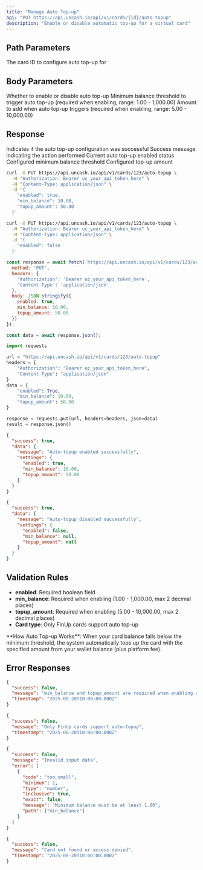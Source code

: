 ```yaml
---
title: "Manage Auto Top-up"
api: "PUT https://api.uncash.io/api/v1/cards/{id}/auto-topup"
description: "Enable or disable automatic top-up for a virtual card"
---
```


## Path Parameters

<ParamField path="id" type="integer" required>
  The card ID to configure auto top-up for
</ParamField>

## Body Parameters

<ParamField body="enabled" type="boolean" required>
  Whether to enable or disable auto top-up
</ParamField>

<ParamField body="min_balance" type="number">
  Minimum balance threshold to trigger auto top-up (required when enabling, range: 1.00 - 1,000.00)
</ParamField>

<ParamField body="topup_amount" type="number">
  Amount to add when auto top-up triggers (required when enabling, range: 5.00 - 10,000.00)
</ParamField>

## Response

<ResponseField name="success" type="boolean">
  Indicates if the auto top-up configuration was successful
</ResponseField>

<ResponseField name="data" type="object">
  <Expandable title="properties">
    <ResponseField name="message" type="string">
      Success message indicating the action performed
    </ResponseField>
    <ResponseField name="settings" type="object">
      <Expandable title="properties">
        <ResponseField name="enabled" type="boolean">
          Current auto top-up enabled status
        </ResponseField>
        <ResponseField name="min_balance" type="number">
          Configured minimum balance threshold
        </ResponseField>
        <ResponseField name="topup_amount" type="number">
          Configured top-up amount
        </ResponseField>
      </Expandable>
    </ResponseField>
  </Expandable>
</ResponseField>

<RequestExample>

```bash Enable Auto Top-up
curl -X PUT https://api.uncash.io/api/v1/cards/123/auto-topup \
  -H "Authorization: Bearer uc_your_api_token_here" \
  -H "Content-Type: application/json" \
  -d '{
    "enabled": true,
    "min_balance": 10.00,
    "topup_amount": 50.00
  }'
```

```bash Disable Auto Top-up
curl -X PUT https://api.uncash.io/api/v1/cards/123/auto-topup \
  -H "Authorization: Bearer uc_your_api_token_here" \
  -H "Content-Type: application/json" \
  -d '{
    "enabled": false
  }'
```

```javascript JavaScript
const response = await fetch('https://api.uncash.io/api/v1/cards/123/auto-topup', {
  method: 'PUT',
  headers: {
    'Authorization': 'Bearer uc_your_api_token_here',
    'Content-Type': 'application/json'
  },
  body: JSON.stringify({
    enabled: true,
    min_balance: 10.00,
    topup_amount: 50.00
  })
});

const data = await response.json();
```

```python Python
import requests

url = "https://api.uncash.io/api/v1/cards/123/auto-topup"
headers = {
    "Authorization": "Bearer uc_your_api_token_here",
    "Content-Type": "application/json"
}
data = {
    "enabled": True,
    "min_balance": 10.00,
    "topup_amount": 50.00
}

response = requests.put(url, headers=headers, json=data)
result = response.json()
```

</RequestExample>

<ResponseExample>

```json Enable Response
{
  "success": true,
  "data": {
    "message": "Auto-topup enabled successfully",
    "settings": {
      "enabled": true,
      "min_balance": 10.00,
      "topup_amount": 50.00
    }
  }
}
```

```json Disable Response
{
  "success": true,
  "data": {
    "message": "Auto-topup disabled successfully",
    "settings": {
      "enabled": false,
      "min_balance": null,
      "topup_amount": null
    }
  }
}
```

</ResponseExample>

## Validation Rules

- **enabled**: Required boolean field
- **min_balance**: Required when enabling (1.00 - 1,000.00, max 2 decimal places)
- **topup_amount**: Required when enabling (5.00 - 10,000.00, max 2 decimal places)
- **Card type**: Only FinUp cards support auto top-up

<Info>
  **How Auto Top-up Works**: When your card balance falls below the minimum threshold, the system automatically tops up the card with the specified amount from your wallet balance (plus platform fee).
</Info>

## Error Responses

<ResponseExample>

```json Missing Required Fields
{
  "success": false,
  "message": "min_balance and topup_amount are required when enabling auto-topup",
  "timestamp": "2025-08-20T10:00:00.000Z"
}
```

```json Unsupported Card Type
{
  "success": false,
  "message": "Only FinUp cards support auto-topup",
  "timestamp": "2025-08-20T10:00:00.000Z"
}
```

```json Invalid Amount
{
  "success": false,
  "message": "Invalid input data",
  "error": [
    {
      "code": "too_small",
      "minimum": 1,
      "type": "number",
      "inclusive": true,
      "exact": false,
      "message": "Minimum balance must be at least 1.00",
      "path": ["min_balance"]
    }
  ]
}
```

```json Card Not Found
{
  "success": false,
  "message": "Card not found or access denied",
  "timestamp": "2025-08-20T10:00:00.000Z"
}
```

</ResponseExample>